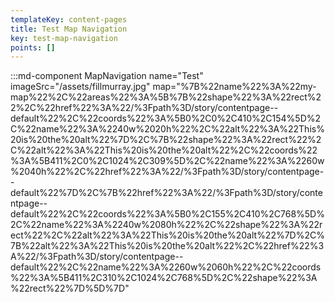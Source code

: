```yaml
---
templateKey: content-pages
title: Test Map Navigation
key: test-map-navigation
points: []
---
```

:::md-component MapNavigation name="Test" imageSrc="/assets/fillmurray.jpg" map="%7B%22name%22%3A%22my-map%22%2C%22areas%22%3A%5B%7B%22shape%22%3A%22rect%22%2C%22href%22%3A%22/%3Fpath%3D/story/contentpage--default%22%2C%22coords%22%3A%5B0%2C0%2C410%2C154%5D%2C%22name%22%3A%2240w%2020h%22%2C%22alt%22%3A%22This%20is%20the%20alt%22%7D%2C%7B%22shape%22%3A%22rect%22%2C%22alt%22%3A%22This%20is%20the%20alt%22%2C%22coords%22%3A%5B411%2C0%2C1024%2C309%5D%2C%22name%22%3A%2260w%2040h%22%2C%22href%22%3A%22/%3Fpath%3D/story/contentpage--default%22%7D%2C%7B%22href%22%3A%22/%3Fpath%3D/story/contentpage--default%22%2C%22coords%22%3A%5B0%2C155%2C410%2C768%5D%2C%22name%22%3A%2240w%2080h%22%2C%22shape%22%3A%22rect%22%2C%22alt%22%3A%22This%20is%20the%20alt%22%7D%2C%7B%22alt%22%3A%22This%20is%20the%20alt%22%2C%22href%22%3A%22/%3Fpath%3D/story/contentpage--default%22%2C%22name%22%3A%2260w%2060h%22%2C%22coords%22%3A%5B411%2C310%2C1024%2C768%5D%2C%22shape%22%3A%22rect%22%7D%5D%7D"
